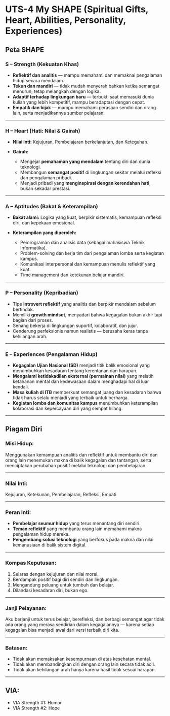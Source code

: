 # UTS-4 My SHAPE (Spiritual Gifts, Heart, Abilities, Personality, Experiences)

## **Peta SHAPE**

### **S – Strength (Kekuatan Khas)**

* **Reflektif dan analitis** — mampu memahami dan memaknai pengalaman hidup secara mendalam.
* **Tekun dan mandiri** — tidak mudah menyerah bahkan ketika semangat menurun; tetap melangkah dengan logika.
* **Adaptif terhadap lingkungan baru** — terbukti saat memasuki dunia kuliah yang lebih kompetitif, mampu beradaptasi dengan cepat.
* **Empatik dan bijak** — mampu memahami perasaan sendiri dan orang lain, serta menjadikannya sumber pelajaran.

---

### **H – Heart (Hati: Nilai & Gairah)**

* **Nilai inti:** Kejujuran, Pembelajaran berkelanjutan, dan Keteguhan.
* **Gairah:**

  * Mengejar **pemahaman yang mendalam** tentang diri dan dunia teknologi.
  * Membangun **semangat positif** di lingkungan sekitar melalui refleksi dan pengalaman pribadi.
  * Menjadi pribadi yang **menginspirasi dengan kerendahan hati**, bukan sekadar prestasi.

---

### **A – Aptitudes (Bakat & Keterampilan)**

* **Bakat alami:** Logika yang kuat, berpikir sistematis, kemampuan refleksi diri, dan kepekaan emosional.
* **Keterampilan yang diperoleh:**

  * Pemrograman dan analisis data (sebagai mahasiswa Teknik Informatika).
  * Problem-solving dan kerja tim dari pengalaman lomba serta kegiatan kampus.
  * Komunikasi interpersonal dan kemampuan menulis reflektif yang kuat.
  * Time management dan ketekunan belajar mandiri.

---

### **P – Personality (Kepribadian)**

* Tipe **Introvert reflektif** yang analitis dan berpikir mendalam sebelum bertindak.
* Memiliki **growth mindset**, menyadari bahwa kegagalan bukan akhir tapi bagian dari proses.
* Senang bekerja di lingkungan suportif, kolaboratif, dan jujur.
* Cenderung perfeksionis namun realistis — berusaha keras tanpa kehilangan arah.

---

### **E – Experiences (Pengalaman Hidup)**

* **Kegagalan Ujian Nasional (SD)** menjadi titik balik emosional yang menumbuhkan kesadaran tentang kerentanan dan harapan.
* **Mengalami ketidakadilan eksternal (permainan nilai)** yang melatih ketahanan mental dan kedewasaan dalam menghadapi hal di luar kendali.
* **Masa kuliah di ITB** memperkuat semangat juang dan kesadaran bahwa tidak harus selalu menjadi yang terbaik untuk berharga.
* **Kegiatan lomba dan komunitas kampus** menumbuhkan keterampilan kolaborasi dan kepercayaan diri yang sempat hilang.

---

## **Piagam Diri**

### **Misi Hidup:**

Menggunakan kemampuan analitis dan reflektif untuk membantu diri dan orang lain menemukan makna di balik kegagalan dan tantangan, serta menciptakan perubahan positif melalui teknologi dan pembelajaran.

---

### **Nilai Inti:**

Kejujuran, Ketekunan, Pembelajaran, Refleksi, Empati

---

### **Peran Inti:**

* **Pembelajar seumur hidup** yang terus menantang diri sendiri.
* **Teman reflektif** yang membantu orang lain memahami makna pengalaman hidup mereka.
* **Pengembang solusi teknologi** yang berfokus pada makna dan nilai kemanusiaan di balik sistem digital.

---

### **Kompas Keputusan:**

1. Selaras dengan kejujuran dan nilai moral.
2. Berdampak positif bagi diri sendiri dan lingkungan.
3. Mengandung peluang untuk tumbuh dan belajar.
4. Dilandasi kesadaran diri, bukan ego.

---

### **Janji Pelayanan:**

Aku berjanji untuk terus belajar, berefleksi, dan berbagi semangat agar tidak ada orang yang merasa sendirian dalam kegagalannya — karena setiap kegagalan bisa menjadi awal dari versi terbaik diri kita.

---

### **Batasan:**

* Tidak akan memaksakan kesempurnaan di atas kesehatan mental.
* Tidak akan membandingkan diri dengan orang lain secara tidak adil.
* Tidak akan kehilangan arah hanya karena hasil tidak sesuai harapan.

---

## **VIA:**

* VIA Strength #1: Humor
* VIA Strength #2: Hope


